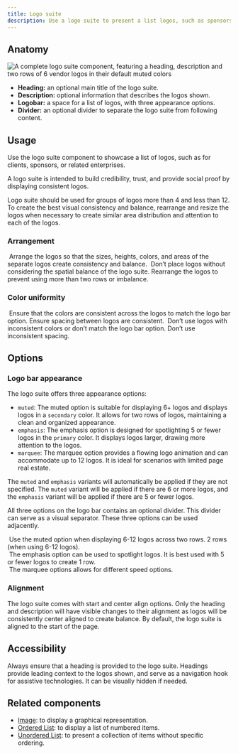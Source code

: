 ```yaml
---
title: Logo suite
description: Use a logo suite to present a list logos, such as sponsors or vendors.
---
```



## Anatomy

![A complete logo suite component, featuring a heading, description and two rows of 6 vendor logos in their default muted colors](https://github.com/primer/brand/assets/13340707/1a5e494f-7bd3-497c-933c-6c809a78422c)

- **Heading:** an optional main title of the logo suite.
- **Description:** optional information that describes the logos shown.
- **Logobar:** a space for a list of logos, with three appearance options.
- **Divider:** an optional divider to separate the logo suite from following content.

## Usage

Use the logo suite component to showcase a list of logos, such as for clients, sponsors, or related enterprises.

A logo suite is intended to build credibility, trust, and provide social proof by displaying consistent logos.

Logo suite should be used for groups of logos more than 4 and less than 12. To create the best visual consistency and balance, rearrange and resize the logos when necessary to create similar area distribution and attention to each of the logos.

### Arrangement

<DoDontContainer stacked>
  <Do>
    <img
      src="https://github.com/primer/brand/assets/131988618/da2bd3f3-c7d8-4880-b30d-c05dd4897ba6"
      alt=""
    />
    <Caption>
      Arrange the logos so that the sizes, heights, colors, and areas of the
      separate logos create consistency and balance.
    </Caption>
  </Do>
  <Dont>
    <img
      src="https://github.com/primer/brand/assets/13340707/d7ac28ec-e341-4d77-8220-fd4197d5613b"
      alt=""
    />
    <Caption>
      Don’t place logos without considering the spatial balance of the logo
      suite. Rearrange the logos to prevent using more than two rows or
      imbalance.
    </Caption>
  </Dont>
</DoDontContainer>

### Color uniformity

<DoDontContainer stacked>
  <Do>
    <img
      src="https://github.com/primer/brand/assets/13340707/b7126430-0d81-4fb6-bd7d-8f35cff923dd"
      alt=""
    />
    <Caption>
      Ensure that the colors are consistent across the logos to match the logo
      bar option. Ensure spacing between logos are consistent.
    </Caption>
  </Do>
  <Dont>
    <img
      src="https://github.com/primer/brand/assets/13340707/85f477d5-9c3d-4db3-847c-1bcf3539ab67"
      alt=""
    />
    <Caption>
      Don’t use logos with inconsistent colors or don’t match the logo bar
      option. Don’t use inconsistent spacing.
    </Caption>
  </Dont>
</DoDontContainer>

## Options

### Logo bar appearance

The logo suite offers three appearance options:

- `muted`: The muted option is suitable for displaying 6+ logos and displays logos in a `secondary` color. It allows for two rows of logos, maintaining a clean and organized appearance.
- `emphasis`: The emphasis option is designed for spotlighting 5 or fewer logos in the `primary` color. It displays logos larger, drawing more attention to the logos.
- `marquee`: The marquee option provides a flowing logo animation and can accommodate up to 12 logos. It is ideal for scenarios with limited page real estate.

The `muted` and `emphasis` variants will automatically be applied if they are not specified. The `muted` variant will be applied if there are 6 or more logos, and the `emphasis` variant will be applied if there are 5 or fewer logos.

All three options on the logo bar contains an optional divider. This divider can serve as a visual separator. These three options can be used adjacently.

<div>
  <img
    src="https://github.com/primer/brand/assets/131988618/d525e6b1-bf67-4684-9300-401ef7686b47"
    alt=""
  />
  <Caption>
    Use the muted option when displaying 6-12 logos across two rows. 2 rows
    (when using 6-12 logos).
  </Caption>
</div>

<div>
  <img
    src="https://github.com/primer/brand/assets/131988618/ce3e22f1-9852-4869-830b-5d54b6a1a039"
    alt=""
  />
  <Caption>
    The emphasis option can be used to spotlight logos. It is best used with 5
    or fewer logos to create 1 row.
  </Caption>
</div>

<div>
  <img
    src="https://github.com/primer/brand/assets/131988618/409d7a90-d086-438b-80ab-31350f6c42fa"
    alt=""
  />
  <Caption>The marquee options allows for different speed options.</Caption>
</div>

### Alignment

The logo suite comes with start and center align options. Only the heading and description will have visible changes to their alignment as logos will be consistently center aligned to create balance. By default, the logo suite is aligned to the start of the page.

## Accessibility

Always ensure that a heading is provided to the logo suite. Headings provide leading context to the logos shown, and serve as a navigation hook for assistive technologies. It can be visually hidden if needed.

## Related components

- [Image](/components/Image): to display a graphical representation.
- [Ordered List](/components/OrderedList): to display a list of numbered items.
- [Unordered List](/components/UnorderedList): to present a collection of items without specific ordering.

